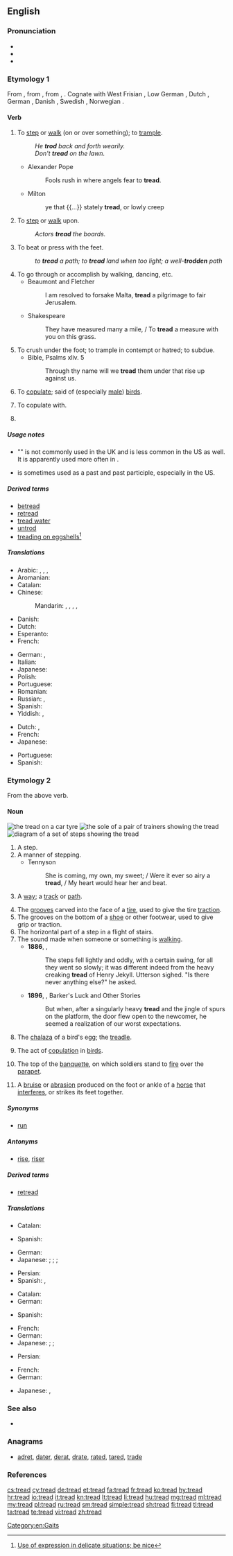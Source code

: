 ==English==

===Pronunciation===
* {{IPA|/tɹɛd/|lang=en}}
* {{audio|en-us-tread.ogg|Audio (US)|lang=en}}
* {{rhymes|ɛd|lang=en}}

===Etymology 1===
From {{etyl|enm|en}} {{term|treden|lang=enm}}, from {{etyl|ang|en}} {{term|tredan||to tread, step on, trample, traverse, pass over, enter upon, roam through
|lang=ang}}, from {{etyl|gem-pro|en}} {{m|gem-pro|*tredaną}}, {{m|gem-pro|*trudaną}}.  Cognate with West Frisian {{term|trêdzje|lang=fy}}, Low German {{term|treden|lang=nds}}, Dutch {{term|treden|lang=nl}}, German {{term|treten|lang=de}}, Danish {{term|træde|lang=da}}, Swedish {{term|träda|lang=sv}}, Norwegian {{term|treda|lang=no}}.

====Verb====
{{en-verb|treads|treading|'''[[trod]]''', '''[[tread]]''' or '''[[trodden]]'''}}

# {{context|intransitive|lang=en}} To [[step]] or [[walk]] (on or over something); to [[trample]].
#: ''He '''trod''' back and forth wearily.''
#: ''Don't '''tread''' on the lawn.''
#* Alexander Pope
#*: Fools rush in where angels fear to '''tread'''.
#* Milton
#*: ye that {{...}} stately '''tread''', or lowly creep
# {{context|transitive|lang=en}} To [[step]] or [[walk]] upon.
#: ''Actors '''tread''' the boards.''
# To beat or press with the feet.
#: ''to '''tread''' a path; to '''tread''' land when too light; a well-'''trodden''' path''
# To go through or accomplish by walking, dancing, etc.
#* Beaumont and Fletcher
#*: I am resolved to forsake Malta, '''tread''' a pilgrimage to fair Jerusalem.
#* Shakespeare
#*: They have measured many a mile, / To '''tread''' a measure with you on this grass.
# To crush under the foot; to trample in contempt or hatred; to subdue.
#* Bible, Psalms xliv. 5
#*: Through thy name will we '''tread''' them under that rise up against us.
# {{context|intransitive|lang=en}} To [[copulate]]; said of (especially [[male]]) [[bird]]s.
#: {{rfquotek|Shakespeare}}
# {{context|transitive|of a male bird|lang=en}} To copulate with.
#: {{rfquotek|Chaucer}}
# {{en-past of|tread}}

=====Usage notes=====
* "{{term|treaded|Treaded}}" is not commonly used in the UK and is less common in the US as well. It is apparently used more often in {{term|tread water}}.
* {{term|tread|Tread}} is sometimes used as a past and past participle, especially in the US.

=====Derived terms=====
* [[betread]]
* [[retread#Etymology 2|retread]] {{a|Etymology 2}}
* [[tread water]]
* [[untrod]]
* [[treading on eggshells]]<ref>[http://www.bbc.co.uk/worldservice/learningenglish/language/theenglishwespeak/2014/02/140204_tews_161_treading_on_eggshells.shtml Use of expression in delicate situations; be nice]</ref>

=====Translations=====
{{trans-top|to step on}}
* Arabic: {{t|ar|دعس|tr=dá3asa}}, {{t|ar|داس|tr=daasa}}, {{t|ar|وطئ|tr=wáTi'a}}, {{t|ar|خطا|tr=kháTaa}}
* Aromanian: {{t|rup|calcu}}
* Catalan: {{t+|ca|trepitjar}}
* Chinese:
*: Mandarin: {{t+|cmn|踏|tr=tà|sc=Hani}}, {{t+|cmn|踩|tr=cǎi|sc=Hani}}, {{t|cmn|踏踩|tr=tàcǎi|sc=Hani}}, {{t+|cmn|踐踏|sc=Hani}}, {{t|cmn|践踏|tr=jiàntà|sc=Hani}}
* Danish: {{t|da|træde}}
* Dutch: {{t+|nl|betreden}}
* Esperanto: {{t+|eo|treti}}
* French: {{t+|fr|fouler}}
{{trans-mid}}
* German: {{t+|de|betreten}}, {{t+|de|treten}}
* Italian: {{t+|it|calpestare}}
* Japanese: {{t+|ja|踏む|tr=[[ふむ]], fumu}}
* Polish: {{t+|pl|deptać}}
* Portuguese: {{t+|pt|pisar}}
* Romanian: {{t+|ro|călca}}
* Russian: {{t+|ru|наступать|impf|tr=nastupát'}}, {{t+|ru|наступить|pf|tr=nastupít'}}
* Spanish: {{t+|es|pisar}}
* Yiddish: {{t|yi|טרעטן|tr=tretn|sc=Hebr}}, {{t|yi|באַטרעטן|tr=batretn|sc=Hebr}}
{{trans-bottom}}

{{trans-top|to beat with one's feet; to trample}}
* Dutch: {{t+|nl|stampen}}, {{t|nl|vertrappen}}
* French: {{t+|fr|piétiner}}
* Japanese: {{t+|ja|踏む|tr=[[ふむ]], fumu}}
{{trans-mid}}
* Portuguese: {{t|pt|espezinhar}}
* Spanish: {{t|es|zapatear}}
{{trans-bottom}}

===Etymology 2===
From the above verb.

====Noun====
[[File:Tire tread.jpg|thumb|the '''tread''' on a car tyre]]
[[File:Known shoes soles.jpg|thumb|the [[sole]] of a pair of trainers showing the '''tread''']]
[[File:Stairway Measurements.svg|thumb|right|diagram of a set of steps showing the '''tread''']]
{{en-noun}}

# A step.
# A manner of stepping.
#* Tennyson
#*: She is coming, my own, my sweet; / Were it ever so airy a '''tread''', / My heart would hear her and beat.
# {{context|obsolete|lang=en}} A [[way]]; a [[track]] or [[path]].
#: {{rfquotek|Shakespeare}}
# The [[grooves]] carved into the face of a [[tire]], used to give the tire [[traction]]. {{defdate|from 1900s}}
# The grooves on the bottom of a [[shoe]] or other footwear, used to give grip or traction.
# The horizontal part of a step in a flight of stairs.
# The sound made when someone or something is [[walk]]ing.
#* '''1886''', {{w|Robert Louis Stevenson}}, {{w|Strange Case Of Dr Jekyll And Mr Hyde}}
#*: The steps fell lightly and oddly, with a certain swing, for all they went so slowly; it was different indeed from the heavy creaking '''tread''' of Henry Jekyll. Utterson sighed. "Is there never anything else?" he asked.
#* '''1896''', {{w|Bret Harte}}, Barker's Luck and Other Stories
#*: But when, after a singularly heavy '''tread''' and the jingle of spurs on the platform, the door flew open to the newcomer, he seemed a realization of our worst expectations.
# {{context|biology|lang=en}} The [[chalaza]] of a bird's egg; the [[treadle]].
# The act of [[copulation]] in [[bird]]s.
# {{context|fortification|lang=en}} The top of the [[banquette]], on which soldiers stand to [[fire]] over the [[parapet]].
# A [[bruise]] or [[abrasion]] produced on the foot or ankle of a [[horse]] that [[interfere]]s, or strikes its feet together.

=====Synonyms=====
* {{sense|horizontal part of a step}} [[run]]

=====Antonyms=====
* {{sense|horizontal part of a step}} [[rise]], [[riser]]

=====Derived terms=====
* [[retread#Etymology 1|retread]] {{a|Etymology 1}}

=====Translations=====
{{trans-top|step}}
* Catalan: {{t+|ca|trepitjada|f}}
{{trans-mid}}
* Spanish: {{t+|es|pisada|f}}
{{trans-bottom}}

{{trans-top|grooves in tire}}
* German: {{t+|de|Profil|n}}
* Japanese: {{qualifier|grooves}} {{t+|ja|溝|tr=[[みぞ]], mizo}}; {{qualifier|a place where a tire and the earth contacts}} {{t|ja|接地面|tr=[[せっちめん]], setchi-men}}; {{qualifier|grooves in tire}} {{t|ja|タイヤ溝|tr=[[たいやみぞ]], taiya-mizo}}; {{qualifier|remaining tread depth}} {{t|ja|残溝|tr=zaimizo}}
{{trans-mid}}
* Persian: {{t|fa|آج|tr=âj|sc=fa-Arab}}
* Spanish: {{t|es|banda de rodadura|f}}, {{t+|es|dibujo|m}} {{qualifier|colloquial}}
{{trans-bottom}}

{{trans-top|grooves in a sole}}
* Catalan: {{t+|ca|dibuix|f}}
* German: {{t+|de|Profil|n}}
{{trans-mid}}
* Spanish: {{t+|es|dibujo|f}}
{{trans-bottom}}

{{trans-top|bottom of a sneaker}}
* French: {{t|fr|profil de semelle|m}}
* German: {{t+|de|Profil|n}}
* Japanese: {{qualifier|grooves}} {{t+|ja|溝|tr=[[みぞ]], mizo}}; {{qualifier|bottom}} {{t+|ja|底|tr=[[そこ]], soko}}; {{qualifier|shoe bottom}} {{t|ja|靴底|tr=[[くつぞこ]], kutsu-zoko}}
{{trans-mid}}
* Persian: {{t|fa|آج|tr=âj|sc=fa-Arab}}
{{trans-bottom}}

{{trans-top|top of a step}}
* French: {{t+|fr|marche|f}}
* German: {{t+|de|Schritt|m}}
{{trans-mid}}
* Japanese: {{t+|ja|段|tr=[[だん]], dan}}, {{t|ja|踏み面|tr=ふみづら, fumizura|sc=Jpan}}
{{trans-bottom}}

===See also===
* {{pedia}}

===Anagrams===
* [[adret#English|adret]], [[dater#English|dater]], [[derat#English|derat]], [[drate#English|drate]], [[rated#English|rated]], [[tared#English|tared]], [[trade#English|trade]]

===References===
<references/>

[[Category:en:Gaits]]

[[cs:tread]]
[[cy:tread]]
[[de:tread]]
[[et:tread]]
[[fa:tread]]
[[fr:tread]]
[[ko:tread]]
[[hy:tread]]
[[hr:tread]]
[[io:tread]]
[[it:tread]]
[[kn:tread]]
[[lt:tread]]
[[li:tread]]
[[hu:tread]]
[[mg:tread]]
[[ml:tread]]
[[my:tread]]
[[pl:tread]]
[[ru:tread]]
[[sm:tread]]
[[simple:tread]]
[[sh:tread]]
[[fi:tread]]
[[tl:tread]]
[[ta:tread]]
[[te:tread]]
[[vi:tread]]
[[zh:tread]]